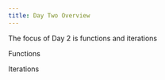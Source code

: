 ```yaml
---
title: Day Two Overview
---
```


The focus of Day 2 is functions and iterations



Functions

Iterations